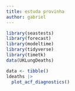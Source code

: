 ```yaml
---
title: estuda provinha
author: gabriel
---
```


```r
library(seastests)
library(forecast)
library(modeltime)
library(tidyverse)
library(timetk)
data(UKLungDeaths)
```

```r
data <- tibble()
ldeaths |> 
  plot_acf_diagnostics()
```

